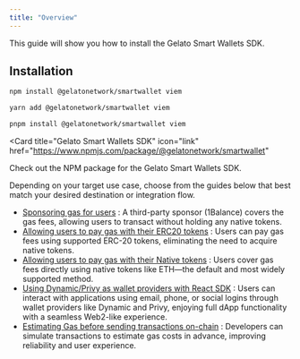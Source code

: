 ```yaml
---
title: "Overview"
---
```


This guide will show you how to install the Gelato Smart Wallets SDK.

## Installation

<CodeGroup>

```bash npm
npm install @gelatonetwork/smartwallet viem
```

```bash yarn
yarn add @gelatonetwork/smartwallet viem
```

```bash pnpm
pnpm install @gelatonetwork/smartwallet viem
```

</CodeGroup>

<Card
  title="Gelato Smart Wallets SDK"
  icon="link"
  href="https://www.npmjs.com/package/@gelatonetwork/smartwallet"
>
  Check out the NPM package for the Gelato Smart Wallets SDK.
</Card>

Depending on your target use case, choose from the guides below that best match your desired destination or integration flow.

- [Sponsoring gas for users](/Smart-Wallets/How-To-Guides/Sponsor-Gas) : A third-party sponsor (1Balance) covers the gas fees, allowing users to transact without holding any native tokens.
- [Allowing users to pay gas with their ERC20 tokens](/Smart-Wallets/How-To-Guides/Sponsor-Gas) : Users can pay gas fees using supported ERC-20 tokens, eliminating the need to acquire native tokens.
- [Allowing users to pay gas with their Native tokens](/Smart-Wallets/How-To-Guides/Sponsor-Gas) : Users cover gas fees directly using native tokens like ETH—the default and most widely supported method.
- [Using Dynamic/Privy as wallet providers with React SDK](/Smart-Wallets/How-To-Guides/Sponsor-Gas) : Users can interact with applications using email, phone, or social logins through wallet providers like Dynamic and Privy, enjoying full dApp functionality with a seamless Web2-like experience.
- [Estimating Gas before sending transactions on-chain](/Smart-Wallets/How-To-Guides/Sponsor-Gas) : Developers can simulate transactions to estimate gas costs in advance, improving reliability and user experience.
